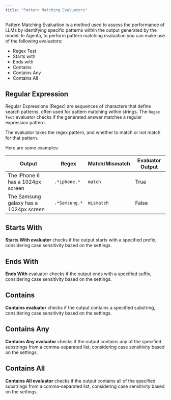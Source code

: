 ```yaml
---
title: "Pattern Matching Evaluators"
---
```


Pattern Matching Evaluation is a method used to assess the performance of LLMs by identifying specific patterns within the output generated by the model.
In Agenta, to perform pattern matching evaluation you can make use of the following evaluators:

- Regex Test
- Starts with
- Ends with
- Contains
- Contains Any
- Contains All

## Regular Expression

Regular Expressions (Regex) are sequences of characters that define search patterns, often used for pattern matching
within strings. The `Regex Test` evaluator checks if the generated answer matches a regular expression pattern.

The evaluator takes the regex pattern, and whether to match or not match for that pattern.

Here are some examples:

| Output                                 | Regex         | Match/Mismatch | Evaluator Output |
| -------------------------------------- | ------------- | -------------- | ---------------- |
| The iPhone 6 has a 1024px screen       | `.*iphone.*`  | `match`        | True             |
| The Samsung galaxy has a 1024px screen | `.*Samsung.*` | `mismatch`     | False            |

## Starts With

**Starts With evaluator** checks if the output starts with a specified prefix, considering case sensitivity based on the settings.

## Ends With

**Ends With** evaluator checks if the output ends with a specified suffix, considering case sensitivity based on the settings.

## Contains

**Contains evaluator** checks if the output contains a specified substring, considering case sensitivity based on the settings.

## Contains Any

**Contains Any evaluator** checks if the output contains any of the specified substrings from a comma-separated list, considering case sensitivity based on the settings.

## Contains All

**Contains All evaluator** checks if the output contains all of the specified substrings from a comma-separated list, considering case sensitivity based on the settings.
